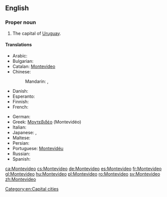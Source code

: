 ==English==
{{wikipedia}}

===Proper noun===
{{en-proper noun}}

# The capital of [[Uruguay]].

====Translations====
{{trans-top|capital of Uruguay}}
* Arabic: {{t-|ar|مونتيفيديو|m|tr=muntifiidyu}}
* Bulgarian: {{t-|bg|Монтевидео|tr=Montevidéo}}
* Catalan: [[#Catalan|Montevideo]]
* Chinese:
*: Mandarin: {{t|cmn|蒙得維的亞|sc=Hani}},  {{t|cmn|蒙得维的亚|tr=Mēngdéwéidíyà|sc=Hani}}
* Danish: {{t-|da|Montevideo}}
* Esperanto: {{t-|eo|Montevideo}}
* Finnish: {{t-|fi|Montevideo}}
* French: {{t+|fr|Montevideo|m}}
{{trans-mid}}
* German: {{t+|de|Montevideo|n}}
* Greek: [[Μοντεβιδέο]] (Montevidéo)
* Italian: {{t-|it|Montevideo}}
* Japanese: {{t-|ja|モンテヴィデオ|tr=Montevideo}},  {{t-|ja|モンテビデオ|tr=Montebideo}}
* Maltese: {{t-|mt|Montevideo}}
* Persian: {{t|fa|مونتویدئو|tr=Montevideo|sc=fa-Arab}}
* Portuguese: [[Montevidéu]]
* Russian: {{t-|ru|Монтевидео|m|tr=Montevidéo}} {{qualifier|indeclinable}}
* Spanish: {{t+|es|Montevideo}}
{{trans-bottom}}

[[Category:en:Capital cities]]

[[ca:Montevideo]]
[[cs:Montevideo]]
[[de:Montevideo]]
[[es:Montevideo]]
[[fr:Montevideo]]
[[gl:Montevideo]]
[[hu:Montevideo]]
[[pl:Montevideo]]
[[ro:Montevideo]]
[[sv:Montevideo]]
[[zh:Montevideo]]